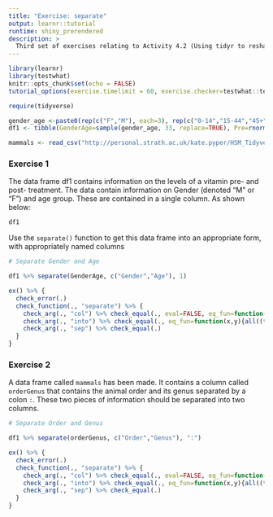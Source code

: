 ```yaml
---
title: "Exercise: separate"
output: learnr::tutorial
runtime: shiny_prerendered
description: >
  Third set of exercises relating to Activity 4.2 (Using tidyr to reshape data).
---
```


```r
library(learnr)
library(testwhat)
knitr::opts_chunk$set(echo = FALSE)
tutorial_options(exercise.timelimit = 60, exercise.checker=testwhat::testwhat_learnr)

require(tidyverse)

gender_age <-paste0(rep(c("F","M"), each=3), rep(c("0-14","15-44","45+")))
df1 <- tibble(GenderAge=sample(gender_age, 33, replace=TRUE), Pre=rnorm(33, 10, 2), Post=rnorm(33, 15, 1))

mammals <- read_csv("http://personal.strath.ac.uk/kate.pyper/HSM_Tidyverse/Data/tidyr/Mammals.csv")
```

### Exercise 1

The data frame df1 contains information on the levels of a vitamin pre- and post- treatment. The data contain information on Gender (denoted "M" or "F") and age group. These are contained in a single column. As shown below:

```r

df1

```

Use the `separate()` function to get this data frame into an appropriate form, with appropriately named columns

```r
# Separate Gender and Age


```

```r

df1 %>% separate(GenderAge, c("Gender","Age"), 1)

```

```r

ex() %>% {
  check_error(.)
  check_function(., "separate") %>% {
    check_arg(., "col") %>% check_equal(., eval=FALSE, eq_fun=function(x,y) {stringr::str_extract(x, "[[:alpha:]]+" )==stringr::str_extract(y, "[[:alpha:]]+" )})
    check_arg(., "into") %>% check_equal(., eq_fun=function(x,y){all((tolower(x)==tolower(y))|(tolower(x)==tolower(y)[2:1]))})
    check_arg(., "sep") %>% check_equal(.)
  }
}

```

### Exercise 2

A data frame called `mammals` has been made. It contains a column called `orderGenus` that contains the animal order and its genus separated by a colon `:`. These two pieces of information should be separated into two columns.

```r
# Separate Order and Genus


```

```r

df1 %>% separate(orderGenus, c("Order","Genus"), ":")

```

```r

ex() %>% {
  check_error(.)
  check_function(., "separate") %>% {
    check_arg(., "col") %>% check_equal(., eval=FALSE, eq_fun=function(x,y) {stringr::str_extract(x, "[[:alpha:]]+" )==stringr::str_extract(y, "[[:alpha:]]+" )})
    check_arg(., "into") %>% check_equal(., eq_fun=function(x,y){all((tolower(x)==tolower(y))|(tolower(x)==tolower(y)[2:1]))})
    check_arg(., "sep") %>% check_equal(.)
  }
}

```
